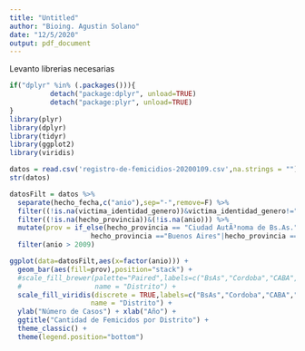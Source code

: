 ```yaml
---
title: "Untitled"
author: "Bioing. Agustin Solano"
date: "12/5/2020"
output: pdf_document
---
```



Levanto librerias necesarias
```r
if("dplyr" %in% (.packages())){
          detach("package:dplyr", unload=TRUE) 
          detach("package:plyr", unload=TRUE) 
} 
library(plyr)
library(dplyr)
library(tidyr)
library(ggplot2)
library(viridis)

```



```r
datos = read.csv('registro-de-femicidios-20200109.csv',na.strings = "")
str(datos)
```

```r
datosFilt = datos %>%
  separate(hecho_fecha,c("anio"),sep="-",remove=F) %>%
  filter((!is.na(victima_identidad_genero))&victima_identidad_genero!="HOMBRE") %>%
  filter((!is.na(hecho_provincia))&(!is.na(anio))) %>%
  mutate(prov = if_else(hecho_provincia == "Ciudad AutÃ³noma de Bs.As."|hecho_provincia =="CÃ³rdoba"|
                    hecho_provincia =="Buenos Aires"|hecho_provincia =="Mendoza"|hecho_provincia =="Santa Fe",as.character(hecho_provincia),"Otra")) %>%
  filter(anio > 2009)
```


```r
ggplot(data=datosFilt,aes(x=factor(anio))) +
  geom_bar(aes(fill=prov),position="stack") +
  #scale_fill_brewer(palette="Paired",labels=c("BsAs","Cordoba","CABA","Mendoza","Otra","Santa Fe"),
  #                  name = "Distrito") +
  scale_fill_viridis(discrete = TRUE,labels=c("BsAs","Cordoba","CABA","Mendoza","Otra","Santa Fe"),
                    name = "Distrito") +
  ylab("Número de Casos") + xlab("Año") +
  ggtitle("Cantidad de Femicidos por Distrito") +
  theme_classic() +
  theme(legend.position="bottom") 
```

